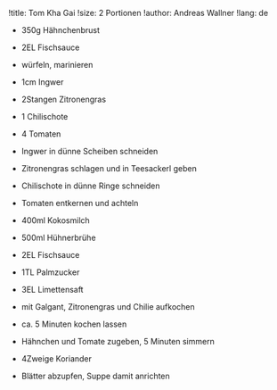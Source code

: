 !title: Tom Kha Gai
!size: 2 Portionen
!author: Andreas Wallner
!lang: de

* 350g Hähnchenbrust
* 2EL Fischsauce
- würfeln, marinieren

* 1cm Ingwer
* 2Stangen Zitronengras
* 1 Chilischote
* 4 Tomaten
- Ingwer in dünne Scheiben schneiden
- Zitronengras schlagen und in Teesackerl geben
- Chilischote in dünne Ringe schneiden
- Tomaten entkernen und achteln

* 400ml Kokosmilch
* 500ml Hühnerbrühe
* 2EL Fischsauce
* 1TL Palmzucker
* 3EL Limettensaft
- mit Galgant, Zitronengras und Chilie aufkochen
- ca. 5 Minuten kochen lassen
- Hähnchen und Tomate zugeben, 5 Minuten simmern

* 4Zweige Koriander
- Blätter abzupfen, Suppe damit anrichten